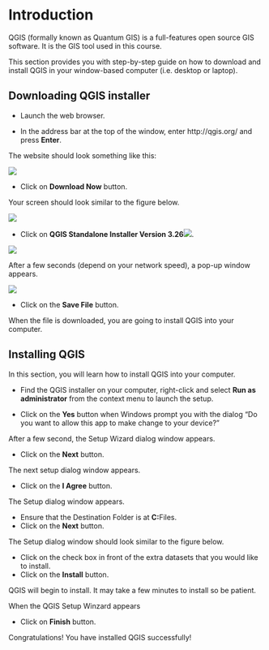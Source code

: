 # Introduction

QGIS (formally known as Quantum GIS) is a full-features open source GIS software. It is the GIS tool used in this course.

This section provides you with step-by-step guide on how to download and install QGIS in your window-based computer (i.e. desktop or laptop).

## Downloading QGIS installer

-   Launch the web browser.

-   In the address bar at the top of the window, enter http://qgis.org/ and press **Enter**.

The website should look something like this:

![](img/image1.jpg)

-   Click on **Download Now** button.

Your screen should look similar to the figure below.

![](img/image2.jpg)

-   Click on **QGIS Standalone Installer Version 3.26**![](img/image4.jpg).

![](img/image3.jpg)

After a few seconds (depend on your network speed), a pop-up window appears.

![](img/image4.jpg)

-   Click on the **Save File** button.

When the file is downloaded, you are going to install QGIS into your computer.

## Installing QGIS

In this section, you will learn how to install QGIS into your computer.

-   Find the QGIS installer on your computer, right-click and select **Run as administrator** from the context menu to launch the setup.

-   Click on the **Yes** button when Windows prompt you with the dialog "Do you want to allow this app to make change to your device?"

After a few second, the Setup Wizard dialog window appears.

-   Click on the **Next** button.

The next setup dialog window appears.

-   Click on the **I Agree** button.

The Setup dialog window appears.

-   Ensure that the Destination Folder is at **C:**\Program Files\QGIS 3.26.
-   Click on the **Next** button.

The Setup dialog window should look similar to the figure below.

-   Click on the check box in front of the extra datasets that you would like to install.
-   Click on the **Install** button.

QGIS will begin to install. It may take a few minutes to install so be patient.

When the QGIS Setup Winzard appears

-   Click on **Finish** button.

Congratulations! You have installed QGIS successfully!

